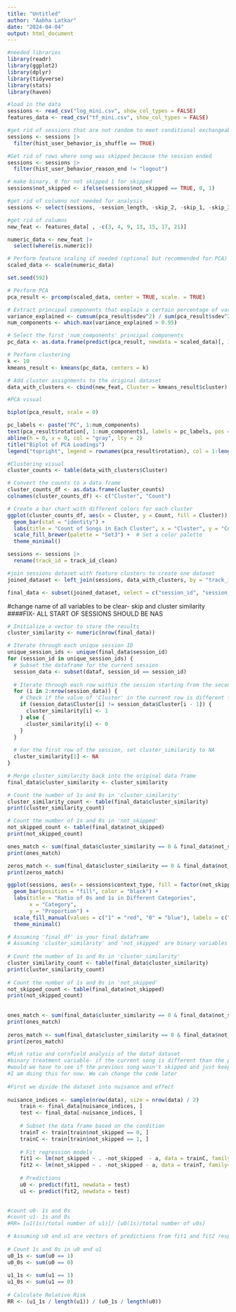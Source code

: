 ```yaml
---
title: "Untitled"
author: "Aabha Latkar"
date: "2024-04-04"
output: html_document
---
```


```r
#needed libraries
library(readr)
library(ggplot2)
library(dplyr)
library(tidyverse)
library(stats)
library(haven)
```

```r
#load in the data
sessions <- read_csv("log_mini.csv", show_col_types = FALSE)
features_data <- read_csv("tf_mini.csv", show_col_types = FALSE)
```

```r
#get rid of sessions that are not random to meet conditional exchangeability
sessions <- sessions |>
  filter(hist_user_behavior_is_shuffle == TRUE)

#Get rid of rows where song was skipped because the session ended
sessions <- sessions |>
  filter(hist_user_behavior_reason_end != "logout")

# make binary. 0 for not skipped 1 for skipped
sessions$not_skipped <- ifelse(sessions$not_skipped == TRUE, 0, 1)

#get rid of columns not needed for analysis
sessions <- select(sessions, -session_length, -skip_2, -skip_1, -skip_3, -short_pause_before_play, -long_pause_before_play, -hour_of_day, -date, -hist_user_behavior_reason_start,-hist_user_behavior_reason_end, -hist_user_behavior_n_seekfwd, -hist_user_behavior_n_seekback, -hist_user_behavior_is_shuffle)

```

```r
#get rid of columns 
new_feat <- features_data[ , -c(3, 4, 9, 13, 15, 17, 21)]

numeric_data <- new_feat |>
  select(where(is.numeric))

# Perform feature scaling if needed (optional but recommended for PCA)
scaled_data <- scale(numeric_data)

set.seed(592)

# Perform PCA 
pca_result <- prcomp(scaled_data, center = TRUE, scale. = TRUE)

# Extract principal components that explain a certain percentage of variance (e.g., 95%)
variance_explained <- cumsum(pca_result$sdev^2) / sum(pca_result$sdev^2)
num_components <- which.max(variance_explained > 0.95)

# Select the first 'num_components' principal components
pc_data <- as.data.frame(predict(pca_result, newdata = scaled_data)[, 1:num_components])

# Perform clustering 
k <- 10  
kmeans_result <- kmeans(pc_data, centers = k)

# Add cluster assignments to the original dataset
data_with_clusters <- cbind(new_feat, Cluster = kmeans_result$cluster)
```

```r
#PCA visual

biplot(pca_result, scale = 0)

pc_labels <- paste("PC", 1:num_components)
text(pca_result$rotation[, 1:num_components], labels = pc_labels, pos = 3, col = "red")
abline(h = 0, v = 0, col = "gray", lty = 2)
title("Biplot of PCA Loadings")
legend("topright", legend = rownames(pca_result$rotation), col = 1:length(pca_result$rotation), pch = 16)
```

```r
#Clustering visual
cluster_counts <- table(data_with_clusters$Cluster)

# Convert the counts to a data frame
cluster_counts_df <- as.data.frame(cluster_counts)
colnames(cluster_counts_df) <- c("Cluster", "Count")

# Create a bar chart with different colors for each cluster
ggplot(cluster_counts_df, aes(x = Cluster, y = Count, fill = Cluster)) +
  geom_bar(stat = "identity") +
  labs(title = "Count of Songs in Each Cluster", x = "Cluster", y = "Count") +
  scale_fill_brewer(palette = "Set3") +  # Set a color palette
  theme_minimal()

```


```r
sessions <- sessions |>
  rename(track_id = track_id_clean)

#join sessions dataset with feature clusters to create one dataset
joined_dataset <- left_join(sessions, data_with_clusters, by = "track_id")

final_data <- subset(joined_dataset, select = c("session_id", "session_position", "track_id", "not_skipped", "context_switch", "no_pause_before_play", "premium", "context_type", "Cluster"))

```


#change name of all variables to be clear- skip and cluster similarity
####FIX- ALL START OF SESSIONS SHOULD BE NAS

```r
# Initialize a vector to store the results
cluster_similarity <- numeric(nrow(final_data))

# Iterate through each unique session ID
unique_session_ids <- unique(final_data$session_id)
for (session_id in unique_session_ids) {
  # Subset the dataframe for the current session
  session_data <- subset(dataf, session_id == session_id)
  
  # Iterate through each row within the session starting from the second row
  for (i in 2:nrow(session_data)) {
    # Check if the value of 'Cluster' in the current row is different from the previous row
    if (session_data$Cluster[i] != session_data$Cluster[i - 1]) {
      cluster_similarity[i] <- 1
    } else {
      cluster_similarity[i] <- 0
    }
  }
  
  # For the first row of the session, set cluster_similarity to NA
  cluster_similarity[1] <- NA
}

# Merge cluster_similarity back into the original data frame
final_data$cluster_similarity <- cluster_similarity

```

```r
# Count the number of 1s and 0s in 'cluster_similarity'
cluster_similarity_count <- table(final_data$cluster_similarity)
print(cluster_similarity_count)

# Count the number of 1s and 0s in 'not_skipped'
not_skipped_count <- table(final_data$not_skipped)
print(not_skipped_count)

ones_match <- sum(final_data$cluster_similarity == 0 & final_data$not_skipped == 0 )
print(ones_match)

zeros_match <- sum(final_data$cluster_similarity == 0 & final_data$not_skipped == 0)
print(zeros_match)
```

```r
ggplot(sessions, aes(x = sessions$context_type, fill = factor(not_skipped))) +
  geom_bar(position = "fill", color = "black") +
  labs(title = "Ratio of 0s and 1s in Different Categories",
       x = "Category",
       y = "Proportion") +
  scale_fill_manual(values = c("1" = "red", "0" = "blue"), labels = c("1" = "TRUE", "0" = "FALSE")) +
  theme_minimal()
```
```r
# Assuming 'final_df' is your final dataframe
# Assuming 'cluster_similarity' and 'not_skipped' are binary variables in 'final_df'
 
# Count the number of 1s and 0s in 'cluster_similarity'
cluster_similarity_count <- table(final_data$cluster_similarity)
print(cluster_similarity_count)
 
# Count the number of 1s and 0s in 'not_skipped'
not_skipped_count <- table(final_data$not_skipped)
print(not_skipped_count)
 
 
ones_match <- sum(final_data$cluster_similarity == 0 & final_data$not_skipped == 0 )
print(ones_match)
 
zeros_match <- sum(final_data$cluster_similarity == 0 & final_data$not_skipped == 0)
print(zeros_match)

```

```r
#Risk ratio and cornfield analysis of the dataf dataset
#binary treatment variable- if the current song is different than the previous song or not
#would we have to see if the previous song wasn't skipped and just keep these cases- we want cases where the listner liked the first song-didnt skip and skipped because the vibe was different(he didnt like it) in the second song
#I am doing this for now. We can change the code later
 
#First we divide the dataset into nuisance and effect
 
nuisance_indices <- sample(nrow(data), size = nrow(data) / 2)
    train <- final_data[nuisance_indices, ]
    test <- final_data[-nuisance_indices, ]
 
    # Subset the data frame based on the condition
    trainT <- train[train$not_skipped == 0, ]
    trainC <- train[train$not_skipped == 1, ]
 
    # Fit regression models
    fit1 <- lm(not_skipped ~ . -not_skipped  - a, data = trainC, family= "binomial")
    fit2 <- lm(not_skipped ~ . -not_skipped - a, data = trainT, family= "binomial")
 
    # Predictions
    u0 <- predict(fit1, newdata = test)
    u1 <- predict(fit2, newdata = test)
 
```
 
```r
#count u0- 1s and 0s
#count u1- 1s and 0s
#RR= [u1(1s)/total number of u1)]/ [u0(1s)/total number of u0s]
```
 
 
```r
# Assuming u0 and u1 are vectors of predictions from fit1 and fit2 respectively
 
# Count 1s and 0s in u0 and u1
u0_1s <- sum(u0 == 1)
u0_0s <- sum(u0 == 0)
 
u1_1s <- sum(u1 == 1)
u1_0s <- sum(u1 == 0)
 
# Calculate Relative Risk
RR <- (u1_1s / length(u1)) / (u0_1s / length(u0))
 
```
 
